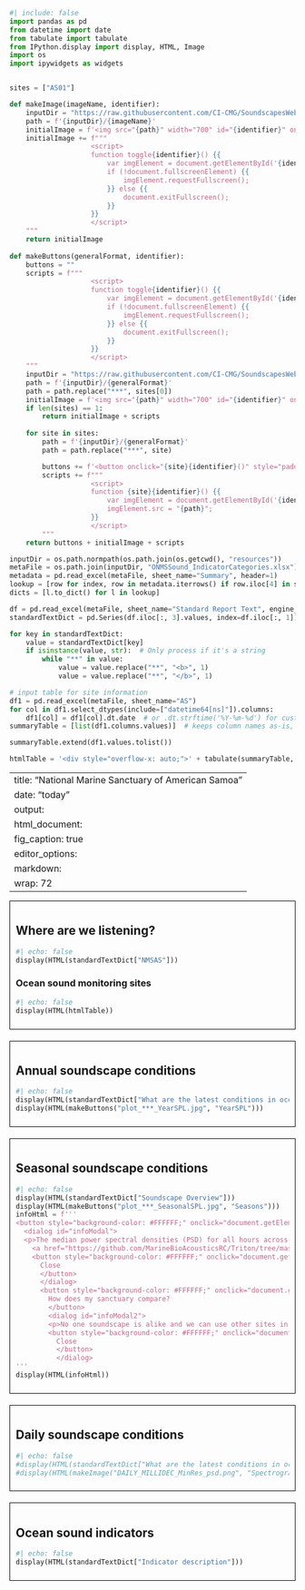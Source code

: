 ```python
#| include: false
import pandas as pd
from datetime import date
from tabulate import tabulate
from IPython.display import display, HTML, Image
import os
import ipywidgets as widgets


sites = ["AS01"]

def makeImage(imageName, identifier):
    inputDir = "https://raw.githubusercontent.com/CI-CMG/SoundscapesWebsite/refs/heads/main/content/resources"
    path = f'{inputDir}/{imageName}'
    initialImage = f'<img src="{path}" width="700" id="{identifier}" onclick="toggle{identifier}()">'
    initialImage += f"""
                    <script>
                    function toggle{identifier}() {{
                        var imgElement = document.getElementById('{identifier}');
                        if (!document.fullscreenElement) {{
                            imgElement.requestFullscreen();
                        }} else {{
                            document.exitFullscreen();
                        }}
                    }}
                    </script>
    """
    return initialImage
  
def makeButtons(generalFormat, identifier):
    buttons = ""
    scripts = f"""
                    <script>
                    function toggle{identifier}() {{
                        var imgElement = document.getElementById('{identifier}');
                        if (!document.fullscreenElement) {{
                            imgElement.requestFullscreen();
                        }} else {{
                            document.exitFullscreen();
                        }}
                    }}
                    </script>
    """
    inputDir = "https://raw.githubusercontent.com/CI-CMG/SoundscapesWebsite/refs/heads/main/content/resources"
    path = f'{inputDir}/{generalFormat}'
    path = path.replace("***", sites[0])
    initialImage = f'<img src="{path}" width="700" id="{identifier}" onclick="toggle{identifier}()">'
    if len(sites) == 1:
        return initialImage + scripts
    
    for site in sites:
        path = f'{inputDir}/{generalFormat}'
        path = path.replace("***", site)

        buttons += f'<button onclick="{site}{identifier}()" style="padding: 10px; color: white; margin: 4px 4px; background-color: #008CBA;text-transform: uppercase;">{site}</button>'
        scripts += f"""
                    <script>
                    function {site}{identifier}() {{
                        var imgElement = document.getElementById('{identifier}');
                        imgElement.src = "{path}";
                    }}
                    </script>
        """
    return buttons + initialImage + scripts

inputDir = os.path.normpath(os.path.join(os.getcwd(), "resources"))
metaFile = os.path.join(inputDir, "ONMSSound_IndicatorCategories.xlsx")
metadata = pd.read_excel(metaFile, sheet_name="Summary", header=1)
lookup = [row for index, row in metadata.iterrows() if row.iloc[4] in sites]
dicts = [l.to_dict() for l in lookup]

df = pd.read_excel(metaFile, sheet_name="Standard Report Text", engine_kwargs={'keep_links': True})
standardTextDict = pd.Series(df.iloc[:, 3].values, index=df.iloc[:, 1]).to_dict()

for key in standardTextDict:
    value = standardTextDict[key]
    if isinstance(value, str):  # Only process if it's a string
        while "**" in value:
            value = value.replace("**", "<b>", 1)
            value = value.replace("**", "</b>", 1)

# input table for site information
df1 = pd.read_excel(metaFile, sheet_name="AS")
for col in df1.select_dtypes(include=["datetime64[ns]"]).columns:
    df1[col] = df1[col].dt.date  # or .dt.strftime('%Y-%m-%d') for custom format
summaryTable = [list(df1.columns.values)]  # keeps column names as-is, with spaces

summaryTable.extend(df1.values.tolist())

htmlTable = '<div style="overflow-x: auto;">' + tabulate(summaryTable, tablefmt="unsafehtml") + '</div>'
```

---
title: "National Marine Sanctuary of American Samoa"
date: "today"
output: 
  html_document: 
    fig_caption: true
editor_options: 
  markdown: 
    wrap: 72
---

::: {style="border: 1px solid black; padding: 10px; margin-bottom: 20px;"}
## Where are we listening?
```python
#| echo: false
display(HTML(standardTextDict["NMSAS"]))
```

### Ocean sound monitoring sites
```python
#| echo: false
display(HTML(htmlTable))
```
:::
::: {style="border: 1px solid black; padding: 10px; margin-bottom: 20px;"}
## Annual soundscape conditions
```python
#| echo: false
display(HTML(standardTextDict["What are the latest conditions in ocean sound?"]))
display(HTML(makeButtons("plot_***_YearSPL.jpg", "YearSPL")))
```
:::
::: {style="border: 1px solid black; padding: 10px; margin-bottom: 20px;"}
## Seasonal soundscape conditions
```python
#| echo: false
display(HTML(standardTextDict["Soundscape Overview"]))
display(HTML(makeButtons("plot_***_SeasonalSPL.jpg", "Seasons")))
infoHtml = f'''
<button style="background-color: #FFFFFF;" onclick="document.getElementById(&#39;infoModal&#39;).showModal()">How was this calculated?</button>
  <dialog id="infoModal">
  <p>The median power spectral densities (PSD) for all hours across all years are calculated from calibrated audio data using community software tools:
    <a href="https://github.com/MarineBioAcousticsRC/Triton/tree/master" target="_blank">Triton Soundscape Metrics</a>, <a href="https://pubs.aip.org/asa/jel/article/1/1/011203/219719" target="_blank">MANTA</a>, or <a href="https://github.com/lifewatch/pypam" target="_blank">PyPAM</a>. Triton software calculates the one-third octave band sound pressure levels by integration of PSD levels with a 1 Hz/1 second resolution and a median was used to calculate hourly values over no less than 1,800 1-s values for that hour and converted to decibels (dB re 1 μPa). MANTA and PYPAM software calculates power spectral density (PSD) levels per minute (μPa²) within the hybrid milledecade frequency bands. <a href="https://cran.r-project.org/web/packages/PAMscapes/index.html" target="_blank">PAMscapes</a> was used to calculate the median for each hour within one-third octave bands. These values were then converted to 1-Hz resolution to match the wind model results by converting to pressure and dividing by the band width before converting back to sound spectrum levels in decibels (dB re 1 μPa/Hz).</p>
    <button style="background-color: #FFFFFF;" onclick="document.getElementById(&#39;infoModal&#39;).close()">
      Close
      </button>
      </dialog>
      <button style="background-color: #FFFFFF;" onclick="document.getElementById(&#39;infoModal2&#39;).showModal()">
        How does my sanctuary compare?
        </button>
        <dialog id="infoModal2">
        <p>No one soundscape is alike and we can use other sites in similar oceanographic settings (e.g. nearshore or offshore) to compare conditions. From 2018-2022, the U.S. National Oceanic and Atmospheric Administration (NOAA) and the U.S. Navy engaged in a multi-year effort to monitor underwater sound within the U.S. National Marine Sanctuary System, known <a href="https://sanctuaries.noaa.gov/science/monitoring/sound/sanctsound.html" target="_blank">Sanctuary SoundScape Monitoring Project</a>. Data collected during this dedicated period provide <a href="https://www.frontiersin.org/journals/marine-science/articles/10.3389/fmars.2021.719258/full" target="_blank">initial insights</a> on how soundscapes compare.</p>
        <button style="background-color: #FFFFFF;" onclick="document.getElementById(&#39;infoModal2&#39;).close()">
          Close
          </button>
          </dialog>
'''
display(HTML(infoHtml))
```
:::

::: {style="border: 1px solid black; padding: 10px; margin-bottom: 20px;"}
## Daily soundscape conditions
```python
#| echo: false
#display(HTML(standardTextDict["What are the latest conditions in ocean sound?"]))
#display(HTML(makeImage("DAILY_MILLIDEC_MinRes_psd.png", "Spectrogram")))
```
:::

::: {style="border: 1px solid black; padding: 10px; margin-bottom: 20px;"}
## Ocean sound indicators
```python
#| echo: false
display(HTML(standardTextDict["Indicator description"]))
```
:::